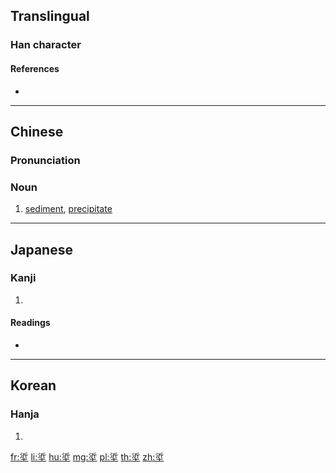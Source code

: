 ==Translingual==

===Han character===
{{Han char|rn=32|rad=土|as=07|sn=10|four=32104|canj=ELG|ids=⿱沂土}}

====References====
* {{Han ref|kx=0229.120|dkj=05100|dj=0465.030|hdz=10447.020|uh=57BD|ud=22461|bh=D150|bd=53584}}

----

==Chinese==
{{zh-forms}}

===Pronunciation===
{{zh-pron
|m=yìn
|c=ngan6
|h=
|md=
|mn=
|w=
|mc=y
|oc=y
|cat=n
}}

===Noun===
{{zh-noun}}

# {{cx|lang=zh|Cantonese}} [[sediment]], [[precipitate]]

----

==Japanese==

===Kanji===
{{ja-kanji|grade=|rs=土07}}

# {{defn|lang=ja|sort=土07}}

====Readings====
* {{ja-readings|on=[[ぎん]] (gin), [[ごん]] (gon)|kun=[[おり]] (ori), [[めぐる]] (meguru)}}

----

==Korean==

===Hanja===
{{ko-hanja|hangeul=은|rv=eun|mr=ŭn}}

# {{defn|lang=ko|sort=土07}}

[[fr:垽]]
[[li:垽]]
[[hu:垽]]
[[mg:垽]]
[[pl:垽]]
[[th:垽]]
[[zh:垽]]